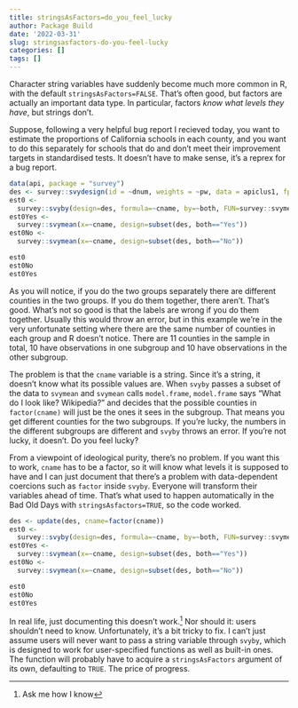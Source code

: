 ```yaml
---
title: stringsAsFactors=do_you_feel_lucky
author: Package Build
date: '2022-03-31'
slug: stringsasfactors-do-you-feel-lucky
categories: []
tags: []
---
```


Character string variables have suddenly become much more common in R, with the default `stringsAsFactors=FALSE`. That's often good, but factors are actually an important data type.  In particular, factors *know what levels they have*, but strings don't. 

Suppose, following a very helpful bug report I recieved today, you want to estimate the proportions of California schools in each county, and you want to do this separately for schools that do and don't meet their improvement targets in standardised tests. It doesn't have to make sense, it's a reprex for a bug report.

```r
data(api, package = "survey")
des <- survey::svydesign(id = ~dnum, weights = ~pw, data = apiclus1, fpc = ~fpc)
est0 <-
  survey::svyby(design=des, formula=~cname, by=~both, FUN=survey::svymean, keep.var=TRUE) 
est0Yes <- 
  survey::svymean(x=~cname, design=subset(des, both=="Yes"))
est0No <- 
  survey::svymean(x=~cname, design=subset(des, both=="No")) 

est0
est0No
est0Yes
```

As you will notice, if you do the two groups separately there are different counties in the two groups. If you do them together, there aren't. That's good. What's not so good is that the labels are wrong if you do them together.  Usually this would throw an error, but in this example we're in the very unfortunate setting where there are the same number of counties in each group and R doesn't notice. There are 11 counties in the sample in total, 10 have observations in one subgroup and 10 have observations in the other subgroup.

The problem is that the `cname` variable is a string. Since it's a string, it doesn't know what its possible values are. When `svyby` passes a subset of the data to `svymean` and `svymean` calls `model.frame`, `model.frame` says "What do I look like? Wikipedia?" and decides that the possible counties in `factor(cname)` will just be the ones it sees in the subgroup. That means you get different counties for the two subgroups. If you're lucky, the numbers in the different subgroups are different and `svyby` throws an error. If you're not lucky, it doesn't. Do you feel lucky? 

From a viewpoint of ideological purity, there's no problem. If you want this to work, `cname` has to be a factor, so it will know what levels it is supposed to have and I can just document that there's a problem with data-dependent coercions such as `factor` inside `svyby`. Everyone will transform their variables ahead of time. That's what used to happen automatically in the Bad Old Days with `stringsAsfactors=TRUE`, so the code worked.
```r
des <- update(des, cname=factor(cname))
est0 <-
  survey::svyby(design=des, formula=~cname, by=~both, FUN=survey::svymean, keep.var=TRUE) 
est0Yes <- 
  survey::svymean(x=~cname, design=subset(des, both=="Yes"))
est0No <- 
  survey::svymean(x=~cname, design=subset(des, both=="No")) 

est0
est0No
est0Yes
```

In real life, just documenting this doesn't work.^[Ask me how I know] Nor should it: users shouldn't need to know.  Unfortunately, it's a bit tricky to fix. I can't just assume users will never want to pass a string variable through `svyby`, which is designed to work for user-specified functions as well as built-in ones. The function will probably have to acquire a `stringsAsFactors` argument of its own, defaulting to `TRUE`. The price of progress. 
